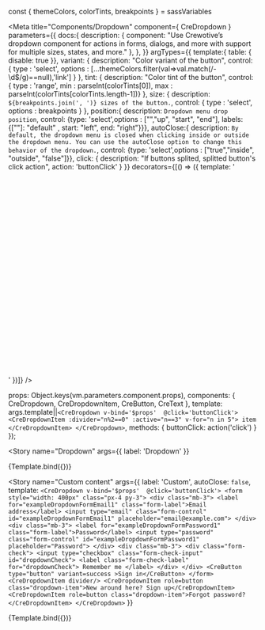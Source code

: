 

const { themeColors, colorTints, breakpoints } = sassVariables

<Meta title="Components/Dropdown" component={ CreDropdown }
  parameters={{
    docs:{
      description: {
        component: "Use Crewotive’s dropdown component for actions in forms, dialogs, and more with support for multiple sizes, states, and more."
      },
    },
  }}
  argTypes={{
    template:{ table: { disable: true }},
    variant: {
      description: "Color variant of the button",
      control: { type : 'select', options : [...themeColors.filter(val=>val.match(/-\d$/g)==null),'link'] } },
    tint: {
      description: "Color tint of the button",
      control: { type : 'range', min : parseInt(colorTints[0]), max : parseInt(colorTints[colorTints.length-1])} },
    size: {
      description: `${breakpoints.join(', ')} sizes of the button.`,
      control: { type : 'select', options : breakpoints } },
    position:{
      description: `Dropdown menu drop position`,
      control: {type: 'select',options : ["","up", "start", "end"], labels: {[""]: "default" , start: "left", end: "right"}}},
    autoClose:{
      description: `By default, the dropdown menu is closed when clicking inside or outside the dropdown menu. You can use the autoClose option to change this behavior of the dropdown.`,
      control: {type: 'select',options : ["true","inside", "outside", "false"]}},
    click: {
      description: "If buttons splited, splitted button's click action",  action: 'buttonClick' }
  }}
  decorators={[() => ({ template: '<div style="height: 400px" class="d-flex justify-content-center align-items-center w-100"><story/></div>' })]}
  />

  props: Object.keys(vm.parameters.component.props),
  components: { CreDropdown, CreDropdownItem, CreButton, CreText },
  template: args.template||`
    <CreDropdown v-bind='$props'  @click='buttonClick'>
      <CreDropdownItem :divider="n%2==0" :active="n==3" v-for="n in 5">
        item
      </CreDropdownItem>
    </CreDropdown>
    `,
  methods: {
    buttonClick: action('click')
  }
});


<div className="d-none">

<Story
  name="Dropdown"
  args={{
    label: 'Dropdown'
  }}
>
{Template.bind({})}
</Story>


<Story
  name="Custom content"
  args={{
  label: 'Custom',
  autoClose: `false`,
  template: `
    <CreDropdown v-bind='$props'  @click='buttonClick'>
      <form style="width: 400px" class="px-4 py-3">
        <div class="mb-3">
          <label for="exampleDropdownFormEmail1" class="form-label">Email address</label>
          <input type="email" class="form-control" id="exampleDropdownFormEmail1" placeholder="email@example.com">
        </div>
        <div class="mb-3">
          <label for="exampleDropdownFormPassword1" class="form-label">Password</label>
          <input type="password" class="form-control" id="exampleDropdownFormPassword1" placeholder="Password">
        </div>
        <div class="mb-3">
          <div class="form-check">
            <input type="checkbox" class="form-check-input" id="dropdownCheck">
            <label class="form-check-label" for="dropdownCheck">
              Remember me
            </label>
          </div>
        </div>
        <CreButton type="button" variant=success >Sign in</CreButton>
      </form>
      <CreDropdownItem divider/>
      <CreDropdownItem role=button class="dropdown-item">New around here? Sign up</CreDropdownItem>
      <CreDropdownItem role=button class="dropdown-item">Forgot password?</CreDropdownItem>
    </CreDropdown>
    `
  }}
>
{Template.bind({})}
</Story>

</div>


<Title/>
<SubTitle/>
<Description/>

<div className="row">
  <div className="col">
    <Primary/>
  </div>
  <div className="col">
    <ArgsTable story="Dropdown" />
  </div>
</div>

### SASS
#### Variables
```SCSS
$dropdown-min-width:                10rem;
$dropdown-padding-x:                0;
$dropdown-padding-y:                .5rem;
$dropdown-spacer:                   .125rem;
$dropdown-font-size:                $font-size-base;
$dropdown-color:                    $body-color;
$dropdown-bg:                       $white;
$dropdown-border-color:             rgba($black, .15);
$dropdown-border-radius:            $border-radius;
$dropdown-border-width:             $border-width;
$dropdown-inner-border-radius:      subtract($dropdown-border-radius, $dropdown-border-width);
$dropdown-divider-bg:               $dropdown-border-color;
$dropdown-divider-margin-y:         $spacer * .5;
$dropdown-box-shadow:               $box-shadow;

$dropdown-link-color:               $gray-900;
$dropdown-link-hover-color:         shade-color($gray-900, 10%);
$dropdown-link-hover-bg:            $gray-200;

$dropdown-link-active-color:        $component-active-color;
$dropdown-link-active-bg:           $component-active-bg;

$dropdown-link-disabled-color:      $gray-500;

$dropdown-item-padding-y:           $spacer * .25;
$dropdown-item-padding-x:           $spacer;

$dropdown-header-color:             $gray-600;
$dropdown-header-padding:           $dropdown-padding-y $dropdown-item-padding-x;

// Variables for the dark dropdown:
$dropdown-dark-color:               $gray-300;
$dropdown-dark-bg:                  $gray-800;
$dropdown-dark-border-color:        $dropdown-border-color;
$dropdown-dark-divider-bg:          $dropdown-divider-bg;
$dropdown-dark-box-shadow:          null;
$dropdown-dark-link-color:          $dropdown-dark-color;
$dropdown-dark-link-hover-color:    $white;
$dropdown-dark-link-hover-bg:       rgba($white, .15);
$dropdown-dark-link-active-color:   $dropdown-link-active-color;
$dropdown-dark-link-active-bg:      $dropdown-link-active-bg;
$dropdown-dark-link-disabled-color: $gray-500;
$dropdown-dark-header-color:        $gray-500;
```

<Stories/>